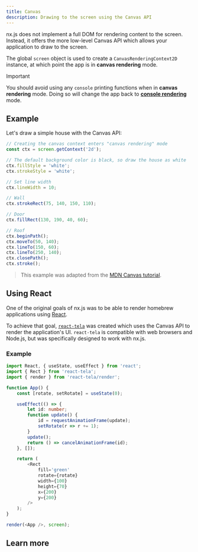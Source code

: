 ```yaml
---
title: Canvas
description: Drawing to the screen using the Canvas API
---
```


nx.js does not implement a full DOM for rendering content to the screen.
Instead, it offers the more low-level Canvas API which allows your application
to draw to the screen.

The global `screen` object is used to create a `CanvasRenderingContext2D`
instance, at which point the app is in __canvas rendering__ mode.

> [!IMPORTANT]
> You should avoid using any `console` printing functions when in __canvas rendering__ mode.
> Doing so will change the app back to [__console rendering__](/runtime/rendering/console) mode.

## Example

Let's draw a simple house with the Canvas API:

```js
// Creating the canvas context enters "canvas rendering" mode
const ctx = screen.getContext('2d');

// The default background color is black, so draw the house as white
ctx.fillStyle = 'white';
ctx.strokeStyle = 'white';

// Set line width
ctx.lineWidth = 10;

// Wall
ctx.strokeRect(75, 140, 150, 110);

// Door
ctx.fillRect(130, 190, 40, 60);

// Roof
ctx.beginPath();
ctx.moveTo(50, 140);
ctx.lineTo(150, 60);
ctx.lineTo(250, 140);
ctx.closePath();
ctx.stroke();
```

> This example was adapted from the [MDN Canvas tutorial](https://developer.mozilla.org/en-US/docs/Web/API/CanvasRenderingContext2D#basic_example).

## Using React

One of the original goals of nx.js was to be able to render homebrew applications using [React](https://reactjs.org).

To achieve that goal, [`react-tela`](https://github.com/TooTallNate/react-tela) was created
which uses the Canvas API to render the application's UI. `react-tela` is compatible with
web browsers and Node.js, but was specifically designed to work with nx.js.

### Example

```typescript
import React, { useState, useEffect } from 'react';
import { Rect } from 'react-tela';
import { render } from 'react-tela/render';

function App() {
	const [rotate, setRotate] = useState(0);

    useEffect(() => {
        let id: number;
        function update() {
            id = requestAnimationFrame(update);
            setRotate(r => r += 1);
        }
        update();
        return () => cancelAnimationFrame(id);
    }, []);

	return (
		<Rect
			fill='green'
			rotate={rotate}
			width={100}
			height={70}
			x={200}
			y={200}
		/>
	);
}

render(<App />, screen);
```

## Learn more

<Cards>
  <Card title="Learn about drawing images with the Canvas API" href="/runtime/concepts/images" />
  <Card title="Learn about using custom fonts with the Canvas API" href="/runtime/concepts/fonts" />
</Cards>
